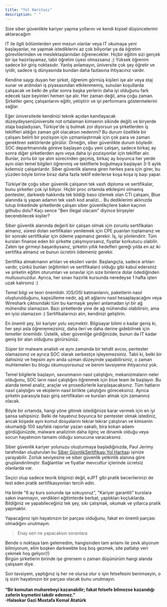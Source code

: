 ```yaml
---
title: "Yol Haritası"
description: " "
---
```


Size siber güvenlikte kariyer yapma yollarını ve kendi kişisel düşüncelerimi aktaracağım

IT ile ilgili bölümlerden yeni mezun olanlar veya IT okumaya yeni başlayanlar, ne yapmak istediklerini az çok biliyorlar ya da öğretim görevlilerinden ve meslektaşlarından öğrenecekler. Hiçbir eğitim sizi gerçek bir işe hazırlayamaz, tabii öğretim üyesi olmazsanız ;) Yüksek öğrenim sadece bir giriş noktasıdır. Yanlış anlamayın, üniversite çok şey öğretir ve iyidir, sadece iş dünyasında bundan daha fazlasına ihtiyacınız vardır.

Kendine saygı duyan her şirket, öğrenim görmüş kişileri işe alır veya staj sunar ve ardından iş piyasasından etkilenmemiş, sunulan koşullarda çalışacak ve belki de yıllar sonra başka yerlerin daha iyi olduğunu fark edecek taze beyinleri hemen işe alır. Her zaman değil, ama çoğu zaman. Şirketler genç çalışanlarını eğitir, yetiştirir ve iyi performans göstermelerini sağlar.

Eğer üniversitede kendinizi teknik açıdan kanıtlayacak düzeydeysen(üniversite not ortalaman kimsenin sikinde değil) ve biryerde staja başladıysan, Türkiye'de iş bulmak zor diyorsun ya şirketlerden iş teklifleri aldığın zaman göt olacaksın nedenmi? Bu durum özellikle bir çalışanı belirli bir pozisyon için uzmanlaştırmak için çok para ve zaman gerektiren sektörlerde görülür. Örneğin, siber güvenlikte durum böyledir. SOC departmanında göreve başlayan çoğu yeni çalışan, sadece birkaç ay sonra diğer şirketlerden aynı veya daha iyi pozisyonlar için teklifler alır. Bunlar, zorlu bir işe alım sürecinden geçmiş, birkaç ay boyunca her yerde aynı olan temel bilgileri öğrenmiş ve tekliflerle boğulmaya başlayan 3-5 aylık kıdemsiz çalışanlardır. Siber güvenlik alanına giren herkes para için girer, bu yüzden böyle birine biraz daha fazla teklif ederlerse koşa koşa iş başı yapar.

<Danger>
  Türkiye'de çoğu siber güvenlik çalışanın tek vasfı diploma ve sertifikalar, bunu şirketler çok iyi biliyor. Hiçbir proc ortamda etkileşimi olmamış pentester, darkweb hakkında tek bildiği baso izlemek olan CTI çalışanı, Blue alanında iş yapan adamın tek vasfı kod analizi... Bu dediklerimi aklınızda tutup linkedinde şirketlerde çalışan siber güvenlikçilere bakın kaçının githubu dolu? Kaçı sence "Ben illegal olacam" diyince birşeyler becerebilecek kişiler?
</Danger>

Siber güvenlik alanında değerli bir çalışan olmak için zorunlu sertifikaları almanız, süresi dolan sertifikaları yenilemek için CPE puanları toplamanız ve bir sonraki sertifikalar için ödeme yapmanız gerekir. İş, işi yönlendirir. Tüm kursları finanse eden bir şirkette çalışmıyorsanız, fiyatlar korkutucu olabilir. Zaten işe girmeyi başardıysanız, şirketin yıllık hedefleri gereği yılda en az iki sertifika almanız ve bunun ücretini ödemeniz gerekir.

Sertifika almakmanın artıları ve eksileri vardır. Başlangıçta, sadece artıları vardır, çünkü bunları (eğitimleri ve sertifikaları) olduğu gibi kabul edersiniz ve şirketin eğitim oturumları ve sınavlar için size binlerce dolar ödediğinden mutlusunuzdur. Ayrıca, her sınav hazırlık kursunda neredeyse 1 hafta işten uzak kalırsınız :)

Temel bilgi ve teori önemlidir. IOS/OSI katmanlarını, paketlerin nasıl oluşturulduğunu, kapsülleme nedir, ağ alt ağlarını nasıl hesaplayacağını veya Wireshark çıktısındaki tüm bu karmaşık şeyleri anlamadan iyi bir ağ mühendisi olamazsın. Bazı şirketlerde yine de ağ mühendisi olabilirsin, ama en iyisi olamazsın :) Sertifikalarınızı alın, kendinizi geliştirin.

En önemli şey, bir kariyer yolu seçmektir. Bilgisayar bilimi o kadar geniş ki, her şeyi asla öğrenemezsiniz, daha ileri ve daha derine gidebilmek için temeller önemlidir. Üstelik, siber güvenliğe girdiğinizde, bunun da IT kadar geniş bir alan olduğunu görürsünüz.

Süper bir malware analisti ve aynı zamanda bir tehdit avcısı, pentester olamazsınız ve ayrıca SOC olarak serbestçe işleyemezsiniz. Tabii ki, belki bir dahisiniz ve hepsini aynı anda uzman düzeyinde yapabilirsiniz, o zaman muhtemelen bu blogu okumuyorsunuz ve benim tavsiyeme ihtiyacınız yok.

Temel bilgilerle başlayın, savunmanın nasıl çalıştığını, mekanizmaların neler olduğunu, SOC ların nasıl çalıştığını öğrenmek için blue team ile başlayın. Bu alanda temel analiz, araçlar ve prosedürlerle karşılaşacaksınız. Tüm hatların nasıl çalıştığını ve ekiplerin nasıl birlikte çalıştığını göreceksiniz. Ayrıca şirketin parasıyla bazı giriş sertifikaları ve kursları almak için zamanınız olacak.

Böyle bir ortamda, hangi yöne gitmek istediğinize karar vermek için en iyi şansa sahipsiniz. Belki de hayatınız boyunca bir pentester olmak istediniz, ancak köşede aynı komut dosyalarını tekrar tekrar çalıştıran ve kimsenin okumadığı 100 sayfalık raporlar yazan sakallı, bira kokan adamı gördüğünüzde, malware analizinin daha ilginç ve dinamik olduğu veya socun hayatınızın tamamı olduğu sonucuna varacaksınız.

Siber güvenlik kariyer yolunuzu oluşturmaya başladığınızda, Paul Jerimy tarafından oluşturulan bu [Siber GüvnlikSertifikası Yol Haritas](https://pauljerimy.com/security-certification-roadmap)ı işinize yarayabilir. Zorluk seviyesine ve siber güvenlik yetkinlik alanına göre gruplandırılmıştır. Bağlantılar ve fiyatlar mevcuttur içlerinde ücretsiz olanlarda var.

Seçici olup sadece teorik bilginizi değil, eJPT gibi pratik becerilerinizi de test eden pratik sertifikasyonları tercih edin.

Ha birde "6 ay kurs sonunda işe sokuyoruz", "Kariyer garantili" kurslara sakın inanmayın, verdikleri eğitimlerde berbat, yaptıkları koçluklarda. Bildiğiniz ve yapabileceğiniz tek şey, sıkı çalışmak, okumak ve yıllarca pratik yapmaktır.

Yapacağınız işin hayatınızın bir parçası olduğunu, fakat en önemli parçası olmadığını unutmayın.

> Enay sen ne yapacaksın soranlara

Bende o noktaya tam gelemedim, hangisinden tam anlamı ile zevk alıyorum bilmiyorum, elim boşken darkwebte boş boş gezmek, site patlatıp veri çekmek hoş geliyor(\!) \
Birgün şirketlerin birinde işe girersem o zaman düşünürüm hangi alanda çalışsam diye.

Son tavsiyem, yaptığınız iş her ne olursa olur o işin felsefesini benimseyin, o iş sizin hayatınızın bir parçası olacak bunu unutmayın.\
\
**“Bir komutan muharebeyi kazanabilir; fakat felsefe bilmezse kazandığı zaferin kıymetini takdir edemez.”**\
**-Halaskar Gazi Mustafa Kemal Atatürk**